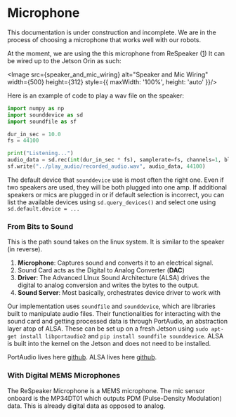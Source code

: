 
# Microphone

<Callout type="warning" emoji="⚠️">
  This documentation is under construction and incomplete. We are in the process
  of choosing a microphone that works well with our robots.
</Callout>


At the moment, we are using the this microphone from ReSpeaker ([1](https://www.seeedstudio.com/ReSpeaker-Mic-Array-v2-0.html))
It can be wired up to the Jetson Orin as such:

<Image src={speaker_and_mic_wiring} alt="Speaker and Mic Wiring" width={500} 
height={312} style={{ maxWidth: '100%', height: 'auto' }}/>

Here is an example of code to play a wav file on the speaker:

```python
import numpy as np
import sounddevice as sd
import soundfile as sf

dur_in_sec = 10.0
fs = 44100

print("Listening...")
audio_data = sd.rec(int(dur_in_sec * fs), samplerate=fs, channels=1, blocking=True)
sf.write("../play_audio/recorded_audio.wav", audio_data, 44100)

```
The default device that `sounddevice` use is most often the right one. Even if 
two speakers are used, they will be both plugged into one amp. If additional speakers
or mics are plugged in or if default selection is incorrect, you can list the
available devices using `sd.query_devices()` and select one using `sd.default.device = ...`

### From Bits to Sound

This is the path sound takes on the linux system. It is similar to the speaker (in reverse).

1. **Microphone**: Captures sound and converts it to an electrical signal.
2. Sound Card acts as the Digital to Analog Converter (**DAC**)
3. **Driver**: The Advanced LInux Sound Architecture (ALSA) drives the digital 
to analog conversion and writes the bytes to the output.
4. **Sound Server**: Most basically, orchestrates device driver to work with 

Our implementation uses `soundfile` and `sounddevice`, which are libraries built to 
manipulate audio files. Their functionalities for interacting with the sound card and 
getting processed data is through PortAudio, an abstraction layer atop of ALSA.
These can be set up on a fresh Jetson using `sudo apt-get install libportaudio2`
and `pip install soundfile sounddevice`. ALSA is built into the kernel on the Jetson 
and does not need to be installed.

PortAudio lives here [github](https://github.com/PortAudio/portaudiob).
ALSA lives here [github](https://github.com/alsa-project/alsa-lib).

### With Digital MEMS Microphones
The ReSpeaker Microphone is a MEMS microphone. The mic sensor onboard is the MP34DT01 
which outputs PDM (Pulse-Density Modulation) data. This is already digital data as opposed 
to analog.

